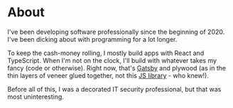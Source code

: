 # About

I've been developing software professionally since the beginning of 2020. I've been dicking about with programming for a lot longer.

To keep the cash-money rolling, I mostly build apps with React and TypeScript. When I'm not on the clock, I'll build with whatever takes my fancy (code or otherwise). Right now, that's [Gatsby](https://gatsbyjs.com) and plywood (as in the thin layers of veneer glued together, not this [JS library](https://plywood.imply.io/) - who knew!).

Before all of this, I was a decorated IT security professional, but that was most uninteresting.